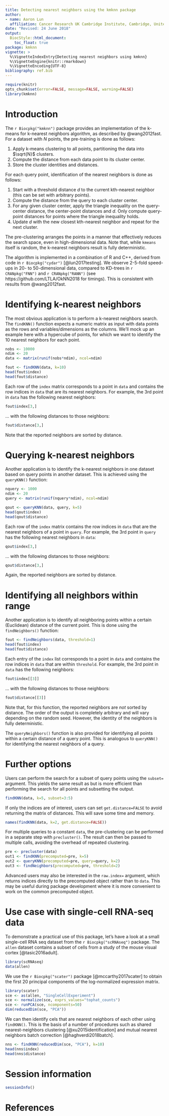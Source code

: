 ```yaml
---
title: Detecting nearest neighbors using the kmknn package
author: 
- name: Aaron Lun
  affiliation: Cancer Research UK Cambridge Institute, Cambridge, United Kingdom
date: "Revised: 24 June 2018"
output:
  BiocStyle::html_document:
    toc_float: true
package: kmknn 
vignette: >
  %\VignetteIndexEntry{Detecting nearest neighbors using kmknn}
  %\VignetteEngine{knitr::rmarkdown}
  %\VignetteEncoding{UTF-8}    
bibliography: ref.bib  
---
```


```r
require(knitr)
opts_chunk$set(error=FALSE, message=FALSE, warning=FALSE)
library(kmknn)
```

# Introduction

The `r Biocpkg("kmknn")` package provides an implementation of the k-means for k-nearest neighbors algorithm, as described by @wang2012fast.
For a dataset with $N$ points, the pre-training is done as follows:

1. Apply k-means clustering to all points, partitioning the data into $\sqrt{N}$ clusters.
2. Compute the distance from each data point to its cluster center.
3. Store the cluster identities and distances.

For each query point, identification of the nearest neighbors is done as follows:

1. Start with a threshold distance $d$ to the current kth-nearest neighbor (this can be set with arbitrary points).
2. Compute the distance from the query to each cluster center.
3. For any given cluster center, apply the triangle inequality on the query-center distance, the center-point distances and $d$.
Only compute query-point distances for points where the triangle inequality holds.
4. Update $d$ with the new closest kth-nearest neighbor and repeat for the next cluster.

The pre-clustering arranges the points in a manner that effectively reduces the search space, even in high-dimensional data.
Note that, while `kmeans` itself is random, the k-nearest neighbors result is fully deterministic.

The algorithm is implemented in a combination of R and C++, derived from code in `r Biocpkg("cydar")` [@lun2017testing].
We observe 2-5-fold speed-ups in 20- to 50-dimensional data, compared to KD-trees in `r CRANpkg("FNN")` and `r CRANpkg("RANN")` (see https://github.com/LTLA/OkNN2018 for timings).
This is consistent with results from @wang2012fast.

# Identifying k-nearest neighbors

The most obvious application is to perform a k-nearest neighbors search.
The `findKNN()` function expects a numeric matrix as input with data points as the rows and variables/dimensions as the columns.
We'll mock up an example here with a hypercube of points, for which we want to identify the 10 nearest neighbors for each point.

```r
nobs <- 10000
ndim <- 20
data <- matrix(runif(nobs*ndim), ncol=ndim)

fout <- findKNN(data, k=10)
head(fout$index)
head(fout$distance)
```

Each row of the `index` matrix corresponds to a point in `data` and contains the row indices in `data` that are its nearest neighbors.
For example, the 3rd point in `data` has the following nearest neighbors:

```r
fout$index[3,]
```

... with the following distances to those neighbors:

```r
fout$distance[3,]
```

Note that the reported neighbors are sorted by distance.

# Querying k-nearest neighbors

Another application is to identify the k-nearest neighbors in one dataset based on query points in another dataset.
This is achieved using the `queryKNN()` function:

```r
nquery <- 1000
ndim <- 20
query <- matrix(runif(nquery*ndim), ncol=ndim)

qout <- queryKNN(data, query, k=5)
head(qout$index)
head(qout$distance)
```

Each row of the `index` matrix contains the row indices in `data` that are the nearest neighbors of a point in `query`.
For example, the 3rd point in `query` has the following nearest neighbors in `data`:

```r
qout$index[3,]
```

... with the following distances to those neighbors:

```r
qout$distance[3,]
```

Again, the reported neighbors are sorted by distance.

# Identifying all neighbors within range

Another application is to identify all neighboring points within a certain (Euclidean) distance of the current point.
This is done using the `findNeighbors()` function:

```r
fout <- findNeighbors(data, threshold=1)
head(fout$index)
head(fout$distance)
```

Each entry of the `index` list corresponds to a point in `data` and contains the row indices in `data` that are within `threshold`.
For example, the 3rd point in `data` has the following neighbors:

```r
fout$index[[3]]
```

... with the following distances to those neighbors:

```r
fout$distance[[3]]
```

Note that, for this function, the reported neighbors are _not_ sorted by distance.
The order of the output is completely arbitrary and will vary depending on the random seed.
However, the identity of the neighbors is fully deterministic.

The `queryNeighbors()` function is also provided for identifying all points within a certain distance of a query point.
This is analogous to `queryKNN()` for identifying the nearest neighbors of a query.

# Further options

Users can perform the search for a subset of query points using the `subset=` argument.
This yields the same result as but is more efficient than performing the search for all points and subsetting the output.

```r
findKNN(data, k=5, subset=3:5)
```

If only the indices are of interest, users can set `get.distance=FALSE` to avoid returning the matrix of distances.
This will save some time and memory.

```r
names(findKNN(data, k=2, get.distance=FALSE))
```

For multiple queries to a constant `data`, the pre-clustering can be performed in a separate step with `precluster()`.
The result can then be passed to multiple calls, avoiding the overhead of repeated clustering.

```r
pre <- precluster(data)
out1 <- findKNN(precomputed=pre, k=5)
out2 <- queryKNN(precomputed=pre, query=query, k=2)
out3 <- findNeighbors(precomputed=pre, threshold=2)
```

Advanced users may also be interested in the `raw.index=` argument, which returns indices directly to the precomputed object rather than to `data`.
This may be useful during package development where it is more convenient to work on the common precomputed object.

# Use case with single-cell RNA-seq data

To demonstrate a practical use of this package, let's have a look at a small single-cell RNA seq dataset from the `r Biocpkg("scRNAseq")` package.
The `allen` dataset contains a subset of cells from a study of the mouse visual cortex [@tasic2016adult].

```r
library(scRNAseq)
data(allen)
```

We use the `r Biocpkg("scater")` package [@mccarthy2017scater] to obtain the first 20 principal components of the log-normalized expression matrix.

```r
library(scater)
sce <- as(allen, "SingleCellExperiment")
sce <- normalize(sce, exprs_values="tophat_counts")
sce <- runPCA(sce, ncomponents=50)
dim(reducedDim(sce, "PCA"))
```

We can then identify cels that are nearest neighbors of each other using `findKNN()`.
This is the basis of a number of procedures such as shared nearest-neighbors clustering [@xu2015identification] and mutual nearest neighbors batch correction [@haghverdi2018batch].

```r
nns <- findKNN(reducedDim(sce, "PCA"), k=10)
head(nns$index)
head(nns$distance)
```

# Session information

```r
sessionInfo()
```

# References
